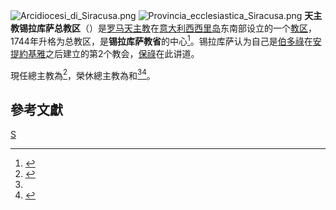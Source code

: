 {{Multiple issues|
{{Primarysources|time=2020-08-04T13:20:53+00:00}}
{{Refimprove|time=2020-08-04T13:20:53+00:00}}
}}
[[File:Arcidiocesi_di_Siracusa.png|thumb]]
[[File:Provincia_ecclesiastica_Siracusa.png|thumb]]
'''天主教锡拉库萨总教区'''（{{lang-it|Arcidiocesi di Siracusa}}）是[[罗马天主教|罗马天主教]]在[[意大利|意大利]][[西西里岛|西西里岛]]东南部设立的一个[[教区|教区]]，1744年升格为总教区，是'''锡拉库萨教省'''的中心<ref>{{Cite web |url=http://www.catholic-hierarchy.org/diocese/dsira.html |title=''Catholic Hierarchy'' page |accessdate=2008-10-27 |archive-date=2008-01-05 |archive-url=https://web.archive.org/web/20080105085434/http://www.catholic-hierarchy.org/diocese/dsira.html |dead-url=no }}</ref>。锡拉库萨认为自己是[[伯多祿|伯多祿]]在[[安提約基雅|安提約基雅]]之后建立的第2个教会，[[聖保祿|保祿]]在此讲道。

現任總主教為{{link-it|方濟各·洛曼托|Francesco Lomanto}}<ref name="Vatican20200724">{{cite press release |title=Resignations and Appointments, 24.07.2020 |url=https://press.vatican.va/content/salastampa/en/bollettino/pubblico/2020/07/24/200724a.html |publisher=Holy See Press Office |accessdate=2020-08-04 |archiveurl=https://web.archive.org/web/20200724155018/https://press.vatican.va/content/salastampa/en/bollettino/pubblico/2020/07/24/200724a.html |archivedate=2020-07-24 |language=en |date=2020-07-24 |dead-url=no }}</ref>，榮休總主教為{{link-it|若瑟·科斯坦佐|Giuseppe Costanzo}}和{{link-en|薩維·帕帕拉爾多 (總主教)|Salvatore Pappalardo (archbishop)|薩維·帕帕拉爾多}}<ref name="Vatican20200724" /><ref>{{cite press release |title=RINUNCE E NOMINE, 12.09.2008 |url=https://press.vatican.va/content/salastampa/it/bollettino/pubblico/2008/09/12/0563/01435.html |publisher=Sala Stampa della Santa Sede |accessdate=2020-08-04 |archiveurl=https://web.archive.org/web/20200731121734/https://press.vatican.va/content/salastampa/it/bollettino/pubblico/2008/09/12/0563/01435.html |archivedate=2020-07-31 |language=it |date=2008-09-12 |dead-url=no }}</ref>。

==參考文獻==
{{reflist}}

{{意大利天主教教區}}
[[Category:意大利天主教教区|S]]